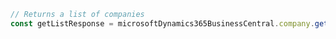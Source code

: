 ```typescript index.ts
// Returns a list of companies
const getListResponse = microsoftDynamics365BusinessCentral.company.getList()
```